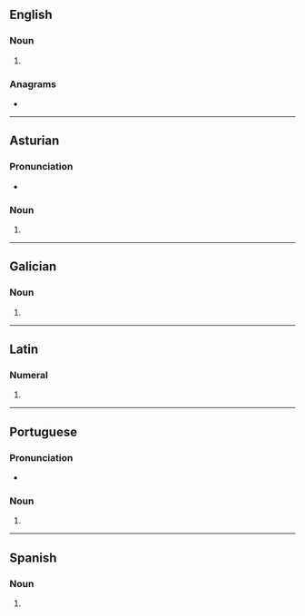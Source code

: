 ==English==

===Noun===
{{head|en|noun form}}

# {{plural of|primo|lang=en}}

===Anagrams===
* {{anagrams|en|a=imoprs|impros|porism}}

----

==Asturian==

===Pronunciation===
* {{IPA|[ˈpɾimos]|lang=ast}}

===Noun===
{{head|ast|noun form|g=m-p}}

# {{plural of|primu|lang=ast}}

----

==Galician==

===Noun===
{{head|gl|noun form|g=m-p}}

# {{plural of|primo|lang=gl}}

----

==Latin==

===Numeral===
{{la-num-form|prīmōs}}

# {{inflection of|prīmus||acc|m|p|lang=la}}

----

==Portuguese==

===Pronunciation===
* {{audio|LL-Q5146 (por)-Adélaïde Calais WMFr-primos.wav|Audio|lang=pt}}

===Noun===
{{head|pt|noun plural form}}

# {{plural of|primo|lang=pt}}

----

==Spanish==

===Noun===
{{head|es|noun form|g=m-p}}

# {{plural of|primo|lang=es}}